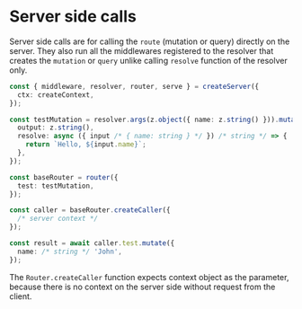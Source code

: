 # Server side calls

Server side calls are for calling the `route` (mutation or query) directly on the server.
They also run all the middlewares registered to the resolver that creates the `mutation` or `query` unlike calling `resolve` function of the resolver only.

```ts title="server.ts"
const { middleware, resolver, router, serve } = createServer({
  ctx: createContext,
});

const testMutation = resolver.args(z.object({ name: z.string() })).mutation({
  output: z.string(),
  resolve: async ({ input /* { name: string } */ }) /* string */ => {
    return `Hello, ${input.name}`;
  },
});

const baseRouter = router({
  test: testMutation,
});

const caller = baseRouter.createCaller({
  /* server context */
});

const result = await caller.test.mutate({
  name: /* string */ 'John',
});
```

The `Router.createCaller` function expects context object as the parameter, because there is no context on the server side without request from the client.
